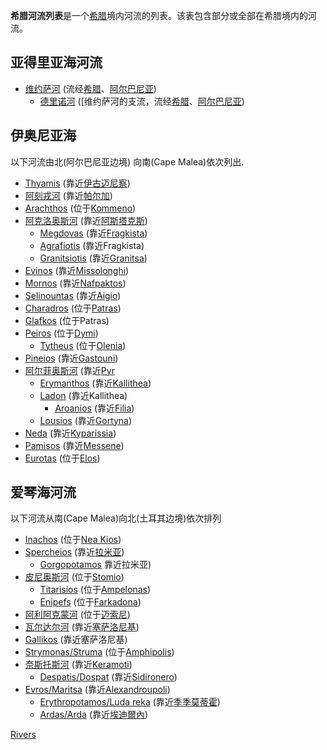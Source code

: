 '''希腊河流列表'''是一个[[希腊|希腊]]境内河流的列表。该表包含部分或全部在希腊境内的河流。

== 亚得里亚海河流 ==
* [[维约萨河|维约萨河]] (流经[[希腊|希腊]]、[[阿尔巴尼亚|阿尔巴尼亚]])
** [[德里诺河|德里诺河]] ([维约萨河的支流，流经[[希腊|希腊]]、[[阿尔巴尼亚|阿尔巴尼亚]])
==伊奥尼亚海==
以下河流由北(阿尔巴尼亚边境) 向南(Cape Malea)依次列出.

*[[Thyamis|Thyamis]] (靠近[[伊古迈尼察|伊古迈尼察]])
*[[阿刻戎河|阿刻戎河]] (靠近[[帕尔加|帕尔加]])
*[[Arachthos|Arachthos]] (位于[[Kommeno|Kommeno]])
*[[阿克洛奥斯河|阿克洛奥斯河]] (靠近[[阿斯塔克斯|阿斯塔克斯]])
**[[Megdovas|Megdovas]] (靠近[[Fragkista|Fragkista]])
**[[Agrafiotis|Agrafiotis]] (靠近Fragkista)
**[[Granitsiotis|Granitsiotis]] (靠近[[Granitsa|Granitsa]])
*[[Evinos|Evinos]] (靠近[[Missolonghi|Missolonghi]])
*[[Mornos|Mornos]] (靠近[[Nafpaktos|Nafpaktos]])
*[[Selinountas|Selinountas]] (靠近[[Aigio|Aigio]])
*[[Charadros|Charadros]] (位于[[Patras|Patras]])
*[[Glafkos|Glafkos]] (位于Patras)
*[[Peiros|Peiros]] (位于[[Dymi|Dymi]])
**[[Tytheus|Tytheus]] (位于[[Olenia|Olenia]])
*[[Pineios|Pineios]] (靠近[[Gastouni|Gastouni]])
*[[阿尔菲奥斯河|阿尔菲奥斯河]] (靠近[[Pyr|Pyr]]
**[[Erymanthos|Erymanthos]] (靠近[[Kallithea|Kallithea]])
**[[Ladon|Ladon]] (靠近Kallithea)
***[[Aroanios|Aroanios]] (靠近[[Filia|Filia]])
**[[Lousios|Lousios]] (靠近[[Gortyna|Gortyna]])
*[[Neda|Neda]] (靠近[[Kyparissia|Kyparissia]])
*[[Pamisos|Pamisos]] (靠近[[Messene|Messene]])
*[[Eurotas|Eurotas]] (位于[[Elos|Elos]])

==爱琴海河流==
以下河流从南(Cape Malea)向北(土耳其边境)依次排列

*[[Inachos|Inachos]] (位于[[Nea_Kios|Nea Kios]])
*[[Spercheios|Spercheios]] (靠近[[拉米亚_(希腊城市)|拉米亚]])
**[[Gorgopotamos|Gorgopotamos]] 靠近拉米亚)
*[[皮尼奥斯河|皮尼奥斯河]] (位于[[Stomio|Stomio]])
**[[Titarisios|Titarisios]] (位于[[Ampelonas|Ampelonas]])
**[[Enipefs|Enipefs]] (位于[[Farkadona|Farkadona]])
*[[阿利阿克蒙河|阿利阿克蒙河]] (位于[[迈索尼|迈索尼]])
*[[瓦尔达尔河|瓦尔达尔河]] (靠近[[塞萨洛尼基|塞萨洛尼基]])
*[[Gallikos|Gallikos]] (靠近塞萨洛尼基)
*[[Strymonas/Struma|Strymonas/Struma]] (位于[[Amphipolis|Amphipolis]])
*[[奈斯托斯河|奈斯托斯河]] (靠近[[Keramoti|Keramoti]])
**[[Dospat|Despatis/Dospat]] (靠近[[Sidironero|Sidironero]])
*[[Maritsa|Evros/Maritsa]] (靠近[[Alexandroupoli|Alexandroupoli]])
**[[Erythropotamos|Erythropotamos/Luda reka]] (靠近[[季季莫蒂霍|季季莫蒂霍]])
**[[Arda_(Maritsa)|Ardas/Arda]] (靠近[[埃迪爾內|埃迪爾內]])

{{欧洲题目|河流列表}}
[[Category:Greek_toponyms|Rivers]]